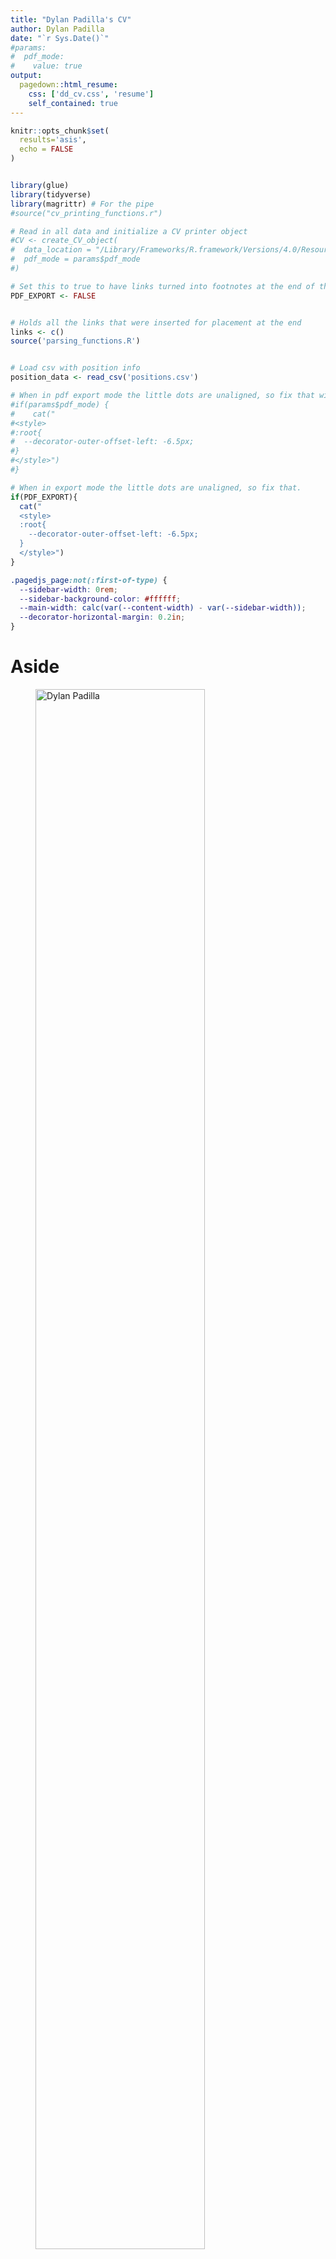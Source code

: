 ```yaml
---
title: "Dylan Padilla's CV"
author: Dylan Padilla
date: "`r Sys.Date()`"
#params:
#  pdf_mode:
#    value: true
output:
  pagedown::html_resume:
    css: ['dd_cv.css', 'resume']
    self_contained: true
---
```


```r
knitr::opts_chunk$set(
  results='asis', 
  echo = FALSE
)


library(glue)
library(tidyverse)
library(magrittr) # For the pipe
#source("cv_printing_functions.r")

# Read in all data and initialize a CV printer object
#CV <- create_CV_object(
#  data_location = "/Library/Frameworks/R.framework/Versions/4.0/Resources/library/datadrivencv/sample_data",  
#  pdf_mode = params$pdf_mode
#)

# Set this to true to have links turned into footnotes at the end of the document
PDF_EXPORT <- FALSE


# Holds all the links that were inserted for placement at the end
links <- c()
source('parsing_functions.R')


# Load csv with position info
position_data <- read_csv('positions.csv')


```


```r
# When in pdf export mode the little dots are unaligned, so fix that with some conditional CSS.
#if(params$pdf_mode) {
#    cat("
#<style>
#:root{
#  --decorator-outer-offset-left: -6.5px;
#}
#</style>")
#}

# When in export mode the little dots are unaligned, so fix that. 
if(PDF_EXPORT){
  cat("
  <style>
  :root{
    --decorator-outer-offset-left: -6.5px;
  }
  </style>")
}

```

```css
.pagedjs_page:not(:first-of-type) {
  --sidebar-width: 0rem;
  --sidebar-background-color: #ffffff;
  --main-width: calc(var(--content-width) - var(--sidebar-width));
  --decorator-horizontal-margin: 0.2in;
}
```



Aside
================================================================================


![Dylan Padilla](img/CME-Dylan-Padilla3.jpeg){width=80%}



```r

# Build interactive network of positions colored by section
# and connected if they occurred in the same year
#datadrivencv::build_network_logo(CV$entries_data)
```


```r
#if(params$pdf_mode){
#  cat("View this CV online with links at _nickstrayer.me/datadrivencv/_")
#} else {
#  cat("[<i class='fas fa-download'></i> Download a PDF of this CV](https://github.com/nstrayer/cv/raw/master/strayer_cv.pdf)")
#}
```

Contact {#contact}
--------------------------------------------------------------------------------

- <i class="fa fa-envelope"></i> dpadil10@asu.edu
- <i class="fa fa-link"></i> [dylanpadilla.netlify.app](http://dylanpadilla.netlify.app/)
- <i class="fa fa-github"></i> [github.com/Dylan-Padilla](https://github.com/Dylan-Padilla)
- <i class="fa fa-twitter"></i> [Dylan\_Padilla94](https://twitter.com/Dylan_Padilla94?ref_src=twsrc%5Etfw)
- <i class="fa fa-phone"></i> +1 (480) 646-7769


```r
#CV %>% print_contact_info()
```



Skills {#skills}
--------------------------------------------------------------------------------

- <i class="fa fa-laptop"></i> **Programming**: R, rmarkdown, GitHub, HTML
- <i class="fa fa-flask"></i> **Laboratory**: Experimental evolution
- <i class="fa fa-lightbulb-o"></i> **Other**: Science teaching, science writing, data analysis, data visualization, statistics, experimental design

```r
#CV %>% print_skill_bars()
```

Disclaimer {#disclaimer}
--------------------------------------------------------------------------------

Made with the R package [**pagedown**](https://github.com/rstudio/pagedown). 

The source code is available [on github.com/Dylan-Padilla/cv](https://github.com/Dylan-Padilla/pagedown-cv).

Last updated on `r Sys.Date()`.



Main
================================================================================

Dylan Padilla {#title}
--------------------------------------------------------------------------------

<p align="justify">
I am an Evolutionary Biology PhD candidate at the School of Life Sciences, Arizona State University. My research examines the evolution of the life history among vertebrates and invertebrates. In doing so, I use phylogenetic comparative methods to generate hypotheses and draw broad conclusions that can be applied to wide ranges of taxa. In addition, I conduct experimental evolution studies to examine the frequency of alleles with underlying effects on the foraging behavior of individuals evolving under different selective pressures, which enables me to make strong inferences concerning phenotypic and genetic responses to selection.
</p>

```r
# Note the special double pipe so we modify the CV object in place
#CV %<>% print_text_block("intro")

```



Education {data-icon=graduation-cap data-concise=true}
--------------------------------------------------------------------------------

```r
#CV %<>% print_section('education')
print_section(position_data, 'education')
```



Jobs and Research Experience {data-icon=laptop}
--------------------------------------------------------------------------------

```r
#CV %<>% print_section('research_positions')

print_section(position_data, 'research_positions')

```

Peer-reviewed Publications {data-icon=book}
--------------------------------------------------------------------------------

```r
#CV %<>% print_section('research_positions')

print_section(position_data, 'academic_articles')

```
<br>

GRANTS AND AWARDS {data-icon=award}
--------------------------------------------------------------------------------

```r
#CV %<>% print_section('academic_articles')
print_section(position_data, 'data_grant')
```

Member of committee {data-icon=chalkboard-teacher}
--------------------------------------------------------------------------------

```r
#CV %<>% print_text_block('teaching_experience_aside')

print_section(position_data, 'data_com')

```


TALKS, INVITED TALKS, WORKSHOPS ATTENDED {data-icon=users}
--------------------------------------------------------------------------------


```r
#CV %<>% print_text_block('teaching_experience_aside')

#print_section(position_data, 'teaching_positions')

print_section(position_data, 'data_talks')

```


Service and Society member {data-icon=handshake}
--------------------------------------------------------------------------------


```r
#CV %<>% print_text_block('teaching_experience_aside')

#print_section(position_data, 'teaching_positions')

print_section(position_data, 'data_mem')

```


Reviewer {data-icon=pencil}
--------------------------------------------------------------------------------


```r
#CV %<>% print_text_block('teaching_experience_aside')

#print_section(position_data, 'teaching_positions')

print_section(position_data, 'data_rev')

```



Languages {data-icon=commenting}
--------------------------------------------------------------------------------

```r

print_section(position_data, 'data_lang')

```




```r

#CV %<>% print_text_block('teaching_experience_aside')


```



```r
#CV %<>% print_links()
```
